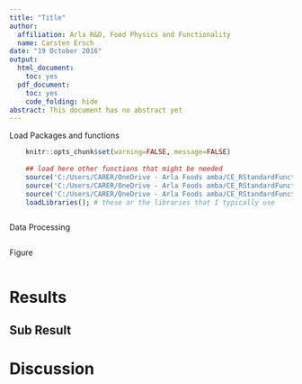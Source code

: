 ```yaml
---
title: "Title"
author:
  affiliation: Arla R&D, Food Physics and Functionality
  name: Carsten Ersch
date: "19 October 2016"
output:
  html_document:
    toc: yes
  pdf_document:
    toc: yes
    code_folding: hide
abstract: This document has no abstract yet
---
```



Load Packages and functions

```r
    knitr::opts_chunk$set(warning=FALSE, message=FALSE)
    
    ## load here other functions that might be needed
    source('C:/Users/CARER/OneDrive - Arla Foods amba/CE_RStandardFunctions/LumifugeFunctions.R')
    source('C:/Users/CARER/OneDrive - Arla Foods amba/CE_RStandardFunctions/ggplotStandards.R')
    source('C:/Users/CARER/OneDrive - Arla Foods amba/CE_RStandardFunctions/LoadAndSaveBasics.R');
    loadLibraries(); # these ar the libraries that I typically use



```


Data Processing

```r

```


Figure

```r

```


# Results {.tabset .tabset-fade .tabset-pills}

## Sub Result


# Discussion {.tabset .tabset-fade .tabset-pills}


